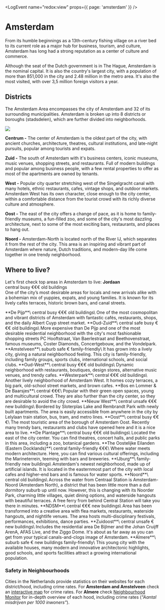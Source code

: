 
<LogEvent name="redox:view" props={{ page: 'amsterdam' }} />

[//]: <> (Section about NL RMy_VlQ9vyQ)

# Amsterdam
From its humble beginnings as a 13th-century fishing village on a river bed to its current role as a major hub for business, tourism, and culture, Amsterdam has long had a strong reputation as a center of culture and commerce.

Although the seat of the Dutch government is in The Hague, Amsterdam is the nominal capital. It is also the country's largest city, with a population of more than 851,000 in the city and 2.48 million in the metro area. It's also the most visited, with over 3,5 million foreign visitors a year.

<Youtube id="TF2qK6TX3YY" />

## Districts
The Amsterdam Area encompasses the city of Amsterdam and 32 of its surrounding
municipalities. Amsterdam is broken up into 8 districts or boroughs (stadsdelen), which are further divided into neighborhoods.

<Image src="amsterdam-districts.jpeg" />

**Centrum -** The center of Amsterdam is the oldest part of the city, with ancient churches, architecture, theatres, cultural institutions, and late-night pursuits, popular among tourists and expats.

**Zuid -** The south of Amsterdam with it's business centers, iconic museums, music venues, shopping streets, and restaurants. Full of modern buildings and popular among business people, with a few rental properties to offer as most of the apartments are owned by tenants.

**West -** Popular city quarter stretching west of the Singelgracht canal with many hotels, ethnic restaurants, cafes, vintage shops, and outdoor markets. Amsterdam West has its own character, close enough to the city center, within a comfortable distance from the tourist crowd with its richly diverse culture and atmosphere. 

**Oost -** The east of the city offers a change of pace, as it is home to family-friendly museums, a fun-filled zoo, and some of the city's most dazzling architecture, next to some of the most exciting bars, restaurants, and places to hang out.

**Noord -** Amsterdam-North is located north of the River IJ, which separates it from the rest of the city. This area is an inspiring and vibrant part of Amsterdam where nature, Dutch traditions, and modern-day life come together in one trendy neighborhood.

## Where to live?
Let's first check top areas in Amsterdam to live:
<ImageCard imageSrc="/img/hoods/jordaan.jpeg" videoId="N-XFY8KyFlI" mapQuery="Jordaan,+Amsterdam,+Netherlands">
    **Jordaan**\
    <Badge color="white">central</Badge> <Badge color="white">busy</Badge> <Badge color="yellow">€€€</Badge> <Badge color="white">old buildings</Badge>\
    One of the city’s most desirable areas for locals and new arrivals alike with a bohemian mix of yuppies, expats, and young families. It is known for its lively cafés terraces, historic brown bars, and canal streets.
</ImageCard>

<ImageCard imageSrc="/img/hoods/depijp.jpeg" videoId="9kjrKS-ZIHY" mapQuery="De+Pijp,+Amsterdam,+Netherlands">
    **De Pijp**\
    <Badge color="white">central</Badge> <Badge color="white">busy</Badge> <Badge color="yellow">€€€</Badge> <Badge color="white">old buildings</Badge>\
    One of the most cosmopolitan and vibrant districts of Amsterdam with fantastic cafés, restaurants, shops, and the daily Albert Cuyp street market.
</ImageCard>

<ImageCard imageSrc="/img/hoods/oudzuid.jpeg" videoId="HloBo9J0lDw" mapQuery="Oud-Zuid,+Amsterdam,+Netherlands">
    **Oud-Zuid**\
    <Badge color="white">central</Badge> <Badge color="green">safe</Badge>  <Badge color="white">busy</Badge> <Badge color="yellow">€€€</Badge> <Badge color="white">old buildings</Badge>\
    More expensive than De Pijp and one of the most desirable residential neighborhood with the city's most fashionable shopping streets PC Hooftstraat, Van Baerlestraat and Beethovenstraat, famous museums, Coster Diamonds, Concertgebouw, and the Vondelpark.
</ImageCard>

<ImageCard imageSrc="/img/hoods/amstelveen.jpeg" videoId="1mya35gytAA&t=40" mapQuery="Amstelveen,+Amsterdam,+Netherlands">
    **Amstelveen**\
    <Badge color="white">suburb</Badge> <Badge color="green">safe</Badge> <Badge color="green">€</Badge> <Badge color="white">family-friendly</Badge>\
    It has grown into a lively city, giving a natural neighborhood feeling. This city is family-friendly, including family groups, sports clubs, international schools, and social clubs.
</ImageCard>

<ImageCard imageSrc="/img/hoods/oudwest.jpeg" videoId="Y6O8G65lLv4" mapQuery="Oud-West,+Amsterdam,+Netherlands">
    **Oud-West**\
    <Badge color="white">central</Badge> <Badge color="white">busy</Badge> <Badge color="yellow">€€€</Badge> <Badge color="white">old buildings</Badge>\
    Dynamic neighborhood with restaurants, boutiques, design stores, alternative music venues, and trendy cafes.
</ImageCard>

<ImageCard imageSrc="/img/hoods/westerpark.jpeg" videoId="yaLo2PzDKzc" mapQuery="Westerpark,+Amsterdam,+Netherlands">
    **Westerpark**\
    <Badge color="white">central</Badge> <Badge color="yellow">€€€</Badge> <Badge color="white">old buildings</Badge>\
    Another lively neighborhood of Amsterdam West. It homes cozy terraces, a big park, old-school street markets, and brown cafes.
</ImageCard>

<ImageCard imageSrc="/img/hoods/bosenlommer.jpeg" videoId="f_3a4VRR2BA" mapQuery="Bos+en+Lommer,+Amsterdam,+Netherlands">
  **Bos en Lommer & De Baarsjes**\
    <Badge color="white">central</Badge> <Badge color="yellow">€€€</Badge>\
    Popular with their green open spaces, young and multicultural crowd. They are also further than the city center, so they are desirable to avoid the city crowd.
</ImageCard>

<ImageCard imageSrc="/img/hoods/nieuwwest.jpeg" videoId="Z62GGqqYMPE&t=39" mapQuery="Nieuw+West,+Amsterdam,+Netherlands">
  **Nieuw West**\
    <Badge color="white">central</Badge> <Badge color="red">unsafe</Badge> <Badge color="yellow">€€€</Badge> <Badge color="white">new buildings</Badge>\
    Bordered by Sloterplas Lake and Rembrandt Park with newly built apartments. The area is easily accessible from anywhere in the city by Lelylaan train station, bus, tram, and metro lines.
</ImageCard>

<ImageCard imageSrc="/img/hoods/oost.jpeg" videoId="fNvifRd6W_U" mapQuery="Oost,+Amsterdam,+Netherlands">
    **Oost**\
    <Badge color="white">central</Badge> <Badge color="white">busy</Badge> <Badge color="yellow">€€€</Badge>\
    The most touristic area of the borough of Amsterdam Oost. Recently many trendy bars, restaurants and clubs have opened here and it is a nice area to live.
</ImageCard>

<ImageCard imageSrc="/img/hoods/deplantage.jpeg" videoId="Y8F__Cj__WA" mapQuery="De+Plantage,+Amsterdam,+Netherlands">
    **De Plantage**\
    <Badge color="white">central</Badge> <Badge color="white">busy</Badge> <Badge color="yellow">€€€</Badge> <Badge color="white">old buildings</Badge>\
    Located the east of the city center. You can find theatres, concert halls, and public parks in this area, including a zoo, botanical gardens.
</ImageCard>

<ImageCard imageSrc="/img/hoods/the-oostelijke-eilanden.jpeg" videoId="HryTOb08zDM" mapQuery="Oostelijke+Eilanden,+Amsterdam,+Netherlands">
    **The Oostelijke Eilanden (Eastern Docklands)**\
    <Badge color="white">central</Badge> <Badge color="white">family-friendly</Badge> <Badge color="yellow">€€€</Badge>\
    Where water meets modern architecture. Here, you can find various cultural offerings, including the Marineterrein, teeming with bars and breweries.
</ImageCard>

<ImageCard imageSrc="/img/hoods/ijburg.jpeg" videoId="O5J5NeHh2_4&t=24" mapQuery="IJburg,+Amsterdam,+Netherlands">
    **IJburg**\
    <Badge color="white">family-friendly</Badge> <Badge color="white">new buildings</Badge>\
    Amsterdam's newest neighborhood, made up of artificial islands. It is located in the easternmost part of the city with local cafes and higher-end bars and is famous for water sports.
</ImageCard>

<ImageCard imageSrc="/img/hoods/noord.jpeg" videoId="PAM0AcMtKRk" mapQuery="Noord,+Amsterdam,+Netherlands">
    **Noord**\
    <Badge color="white">central</Badge> <Badge color="white">old buildings</Badge>\
    Across the water from Centraal Station is Amsterdam-Noord (Amsterdam North), a district that has been little more than a dull dormitory suburb up until now. However, this is changing with its Noorder Park, charming little villages, quiet dining options, and waterside hangouts with beautiful terraces. A free ferry from behind Central Station will take you there in minutes.
</ImageCard>

<ImageCard imageSrc="/img/hoods/ndsm.jpeg" videoId="KDFKvwe1odk" mapQuery="NDSM,+Amsterdam,+Netherlands">
    **NDSM**\
    <Badge color="white">central</Badge> <Badge color="yellow">€€€</Badge> <Badge color="white">new buildings</Badge>\
    Area has been transformed into a creative area with flea markets, restaurants, waterside hangouts, and nightlife venues. The area hosts multi-disciplinary festivals, performances, exhibitions, dance parties.
</ImageCard>

<ImageCard imageSrc="/img/hoods/zuidoost.jpeg" videoId="jPLcfG-vBlU" mapQuery="Zuidoost,+Amsterdam,+Netherlands">
    **Zuidoost**\
    <Badge color="white">central</Badge> <Badge color="red">unsafe</Badge> <Badge color="green">€</Badge> <Badge color="white">new buildings</Badge>\
    Includes the residential area De Bijlmer and the Johan Cruijff ArenA, AFAS Live, and the Ziggo Dome. It's about as far away as you can get from your typical canals-and-clogs image of Amsterdam.
</ImageCard>


<ImageCard imageSrc="/img/hoods/almere.jpeg" videoId="WrbAWzd40cM" mapQuery="Almere,+Netherlands">
    **Almere**\
    <Badge color="white">suburb</Badge> <Badge color="green">safe</Badge> <Badge color="green">€</Badge> <Badge color="white">new buildings</Badge> <Badge color="white">family-friendly</Badge>\
    This young city with the available houses, many modern and innovative architectonic highlights, good schools, and sports facilities attract a growing international population.
</ImageCard>

### Safety in Neighbourhoods
Cities in the Netherlands provide statistics on their websites for each district/hood, including crime rates. For **Amsterdam and Amstelveen** check an [interactive map](https://onderzoek.amsterdam.nl/interactief/dashboard-veiligheid) for crime rates. For **Almere** check [Neighbourhood Monitor](https://wijkmonitoralmere.nl/nl/start.html) for in-depth overview of each hood, including crime rates (*"Aantal misdrijven per 1000 inwoners"*).
